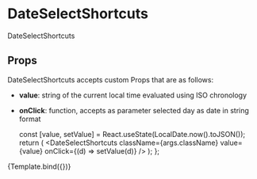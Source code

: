 
<Meta
  title="components/molecules/DateSelectShortcuts"
  decorators={[withDesign]}
/>

# DateSelectShortcuts

DateSelectShortcuts

## Props

DateSelectShortcuts accepts custom Props that are as follows:

- <b>value</b>: string of the current local time evaluated using ISO chronology
- <b>onClick</b>: function, accepts as parameter selected day as date in string
  format

  const [value, setValue] = React.useState(LocalDate.now().toJSON());
  return (
    <DateSelectShortcuts
      className={args.className}
      value={value}
      onClick={(d) => setValue(d)}
    />
  );
};

<Canvas>
  <Story
    name="DateSelectShortcuts"
    parameters={{
      design: {
        type: 'figma',
        url: '',
      },
    }}
    args={{
      className: '',
    }}
  >
    {Template.bind({})}
  </Story>
</Canvas>

<ArgsTable of={DateSelectShortcuts} />
